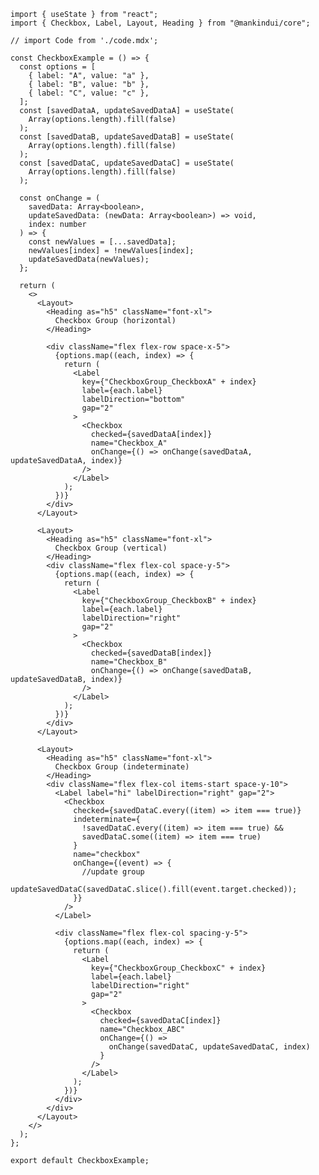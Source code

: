 ```tsx
import { useState } from "react";
import { Checkbox, Label, Layout, Heading } from "@mankindui/core";

// import Code from './code.mdx';

const CheckboxExample = () => {
  const options = [
    { label: "A", value: "a" },
    { label: "B", value: "b" },
    { label: "C", value: "c" },
  ];
  const [savedDataA, updateSavedDataA] = useState(
    Array(options.length).fill(false)
  );
  const [savedDataB, updateSavedDataB] = useState(
    Array(options.length).fill(false)
  );
  const [savedDataC, updateSavedDataC] = useState(
    Array(options.length).fill(false)
  );

  const onChange = (
    savedData: Array<boolean>,
    updateSavedData: (newData: Array<boolean>) => void,
    index: number
  ) => {
    const newValues = [...savedData];
    newValues[index] = !newValues[index];
    updateSavedData(newValues);
  };

  return (
    <>
      <Layout>
        <Heading as="h5" className="font-xl">
          Checkbox Group (horizontal)
        </Heading>

        <div className="flex flex-row space-x-5">
          {options.map((each, index) => {
            return (
              <Label
                key={"CheckboxGroup_CheckboxA" + index}
                label={each.label}
                labelDirection="bottom"
                gap="2"
              >
                <Checkbox
                  checked={savedDataA[index]}
                  name="Checkbox_A"
                  onChange={() => onChange(savedDataA, updateSavedDataA, index)}
                />
              </Label>
            );
          })}
        </div>
      </Layout>

      <Layout>
        <Heading as="h5" className="font-xl">
          Checkbox Group (vertical)
        </Heading>
        <div className="flex flex-col space-y-5">
          {options.map((each, index) => {
            return (
              <Label
                key={"CheckboxGroup_CheckboxB" + index}
                label={each.label}
                labelDirection="right"
                gap="2"
              >
                <Checkbox
                  checked={savedDataB[index]}
                  name="Checkbox_B"
                  onChange={() => onChange(savedDataB, updateSavedDataB, index)}
                />
              </Label>
            );
          })}
        </div>
      </Layout>

      <Layout>
        <Heading as="h5" className="font-xl">
          Checkbox Group (indeterminate)
        </Heading>
        <div className="flex flex-col items-start space-y-10">
          <Label label="hi" labelDirection="right" gap="2">
            <Checkbox
              checked={savedDataC.every((item) => item === true)}
              indeterminate={
                !savedDataC.every((item) => item === true) &&
                savedDataC.some((item) => item === true)
              }
              name="checkbox"
              onChange={(event) => {
                //update group
                updateSavedDataC(savedDataC.slice().fill(event.target.checked));
              }}
            />
          </Label>

          <div className="flex flex-col spacing-y-5">
            {options.map((each, index) => {
              return (
                <Label
                  key={"CheckboxGroup_CheckboxC" + index}
                  label={each.label}
                  labelDirection="right"
                  gap="2"
                >
                  <Checkbox
                    checked={savedDataC[index]}
                    name="Checkbox_ABC"
                    onChange={() =>
                      onChange(savedDataC, updateSavedDataC, index)
                    }
                  />
                </Label>
              );
            })}
          </div>
        </div>
      </Layout>
    </>
  );
};

export default CheckboxExample;
```

